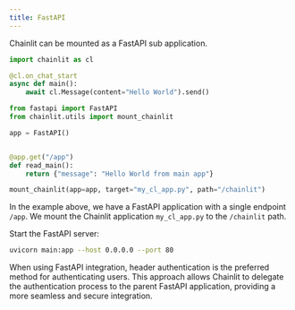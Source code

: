 ```yaml
---
title: FastAPI
---
```


Chainlit can be mounted as a FastAPI sub application.

```py my_cl_app
import chainlit as cl

@cl.on_chat_start
async def main():
    await cl.Message(content="Hello World").send()
```

```py main
from fastapi import FastAPI
from chainlit.utils import mount_chainlit

app = FastAPI()


@app.get("/app")
def read_main():
    return {"message": "Hello World from main app"}

mount_chainlit(app=app, target="my_cl_app.py", path="/chainlit")
```

In the example above, we have a FastAPI application with a single endpoint `/app`. We mount the Chainlit application `my_cl_app.py` to the `/chainlit` path.

Start the FastAPI server:

```bash
uvicorn main:app --host 0.0.0.0 --port 80
```

<Note>
When using FastAPI integration, header authentication is the preferred method
for authenticating users. This approach allows Chainlit to delegate the
authentication process to the parent FastAPI application, providing a more
seamless and secure integration.
</Note>